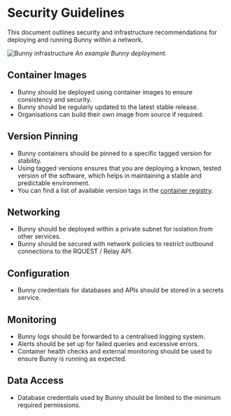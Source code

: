 # Security Guidelines

This document outlines security and infrastructure recommendations for deploying and running Bunny within a network. 

![Bunny infrastructure](/images/infrastructure.png)
_An example Bunny deployment_.

## Container Images 

- Bunny should be deployed using container images to ensure consistency and security. 
- Bunny should be regularly updated to the latest stable release.
- Organisations can build their own image from source if required.

## Version Pinning

- Bunny containers should be pinned to a specific tagged version for stability. 
- Using tagged versions ensures that you are deploying a known, tested version of the software, which helps in maintaining a stable and predictable environment. 
- You can find a list of available version tags in the [container registry](https://github.com/Health-Informatics-UoN/hutch-bunny/pkgs/container/hutch%2Fbunny).

## Networking

- Bunny should be deployed within a private subnet for isolation from other services.
- Bunny should be secured with network policies to restrict outbound connections to the RQUEST / Relay API.

## Configuration

- Bunny credentials for databases and APIs should be stored in a secrets service.

## Monitoring
- Bunny logs should be forwarded to a centralised logging system.
- Alerts should be set up for failed queries and excessive errors.
- Container health checks and external monitoring should be used to ensure Bunny is running as expected.

## Data Access
- Database credentials used by Bunny should be limited to the minimum required permissions.

